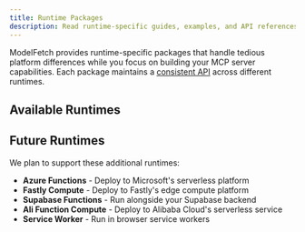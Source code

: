 ```yaml
---
title: Runtime Packages
description: Read runtime-specific guides, examples, and API references
---
```


ModelFetch provides runtime-specific packages that handle tedious platform differences while you focus on building your MCP server capabilities. Each package maintains a [consistent API](/docs#the-handle-function) across different runtimes.

## Available Runtimes

<Cards>
  <Card
    title="Node.js"
    description="Run simple MCP servers with Node.js"
    href="/docs/runtimes/node"
  />
  <Card
    title="Bun"
    description="Run lightning-fast MCP servers with Bun"
    href="/docs/runtimes/bun"
  />
  <Card
    title="Deno"
    description="Run secure MCP servers with Deno"
    href="/docs/runtimes/deno"
  />
  <Card
    title="Vercel"
    description="Deploy MCP servers to Vercel"
    href="/docs/runtimes/vercel"
  />
  <Card
    title="Cloudflare"
    description="Deploy MCP servers to Cloudflare"
    href="/docs/runtimes/cloudflare"
  />
  <Card
    title="AWS Lambda"
    description="Deploy MCP servers to AWS Lambda"
    href="/docs/runtimes/aws-lambda"
  />
  <Card
    title="Netlify"
    description="Deploy MCP servers to Netlify"
    href="/docs/runtimes/netlify"
  />
</Cards>

## Future Runtimes

We plan to support these additional runtimes:

- **Azure Functions** - Deploy to Microsoft's serverless platform
- **Fastly Compute** - Deploy to Fastly's edge compute platform
- **Supabase Functions** - Run alongside your Supabase backend
- **Ali Function Compute** - Deploy to Alibaba Cloud's serverless service
- **Service Worker** - Run in browser service workers
